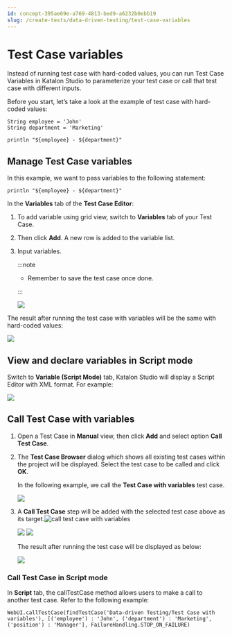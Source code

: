 ```yaml
---
id: concept-395ae69e-a769-4813-bed9-a6232b0ebb19
slug: /create-tests/data-driven-testing/test-case-variables
---
```


# Test Case variables

Instead of running test case with hard-coded values, you can run Test Case Variables in Katalon Studio to parameterize your test case or call that test case with different inputs.

Before you start, let’s take a look at the example of test case with hard-coded values:

```
String employee = 'John'
String department = 'Marketing'

println "${employee} - ${department}"

```

## Manage Test Case variables

In this example, we want to pass variables to the following statement:

```
println "${employee} - ${department}"

```

In the **Variables** tab of the **Test Case Editor**:

1.  To add variable using grid view, switch to **Variables** tab of your Test Case.
2.  Then click **Add**. A new row is added to the variable list.
3.  Input variables.

    
    :::note

    -   Remember to save the test case once done.

    :::

    <img src="https://github.com/katalon-studio/docs-images/raw/master/katalon-studio/docs/test-case-variables/1-test-case-variables.png" />


The result after running the test case with variables will be the same with hard-coded values:

<img src="https://github.com/katalon-studio/docs-images/raw/master/katalon-studio/docs/test-case-variables/2-result.png" />

## View and declare variables in Script mode

Switch to **Variable \(Script Mode\)** tab, Katalon Studio will display a Script Editor with XML format. For example:

<img src="https://github.com/katalon-studio/docs-images/raw/master/katalon-studio/docs/test-case-variables/3-variables-script-mode.png" />

## Call Test Case with variables

1.  Open a Test Case in **Manual** view, then click **Add** and select option **Call Test Case**.

2.  The **Test Case Browser** dialog which shows all existing test cases within the project will be displayed. Select the test case to be called and click **OK**.

    In the following example, we call the **Test Case with variables** test case.

    <img src="https://github.com/katalon-studio/docs-images/raw/master/katalon-studio/docs/test-case-variables/4-test-case-browser.png" />

3.  A **Call Test Case** step will be added with the selected test case above as its target.<img src="https://github.com/katalon-studio/docs-images/raw/master/katalon-studio/docs/test-case-variables/KS-830-call-tc-with-variables.png" alt="call test case with variables" />

    <img src="https://github.com/katalon-studio/docs-images/raw/master/katalon-studio/docs/test-case-variables/6-input.png" />

    <img src="https://github.com/katalon-studio/docs-images/raw/master/katalon-studio/docs/test-case-variables/7-map-input.png" />

    The result after running the test case will be displayed as below:

    <img src="https://github.com/katalon-studio/docs-images/raw/master/katalon-studio/docs/test-case-variables/8-result-after-call-test-case.png" />


### Call Test Case in Script mode

In **Script** tab, the callTestCase method allows users to make a call to another test case. Refer to the following example:

```
WebUI.callTestCase(findTestCase('Data-driven Testing/Test Case with variables'), [('employee') : 'John', ('department') : 'Marketing', ('position') : 'Manager'], FailureHandling.STOP_ON_FAILURE)

```